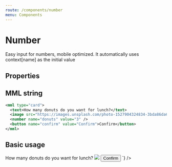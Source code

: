 ```yaml
---
route: /components/number
menu: Components
---
```



# Number

Easy input for numbers, mobile optimized. It automatically uses context[name] as the initial value

## Properties

<Props of={Number} />

## MML string

```xml
<mml type="card">
  <text>How many donuts do you want for lunch?</text>
  <image src="https://images.unsplash.com/photo-1527904324834-3bda86da6771?ixlib=rb-1.2.1&ixid=eyJhcHBfaWQiOjEyMDd9&auto=format&fit=crop&w=250&q=80" />
  <number name="donuts" value="3" />
  <button name="confirm" value="Confirm">Confirm</button>
</mml>
```

## Basic usage

<Playground>
  <MML
    source={`
    <mml type="card">
      <text>How many donuts do you want for lunch?</text>
      <image src="https://images.unsplash.com/photo-1527904324834-3bda86da6771?ixlib=rb-1.2.1&ixid=eyJhcHBfaWQiOjEyMDd9&auto=format&fit=crop&w=250&q=80" />
      <number name="donuts" value="3" />
      <button name="confirm" value="Confirm">Confirm</button>
    </mml>
  `}
  />
</Playground>
